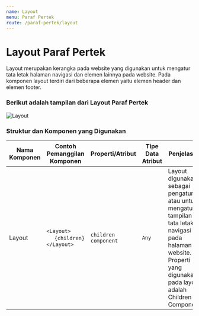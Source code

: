 ```yaml
---
name: Layout
menu: Paraf Pertek
route: /paraf-pertek/layout
---
```


# Layout Paraf Pertek

Layout merupakan kerangka pada website yang digunakan untuk mengatur tata letak 
halaman navigasi dan elemen lainnya pada website. 
Pada komponen layout terdiri dari beberapa elemen yaitu elemen header dan elemen footer.


### Berikut adalah tampilan dari Layout Paraf Pertek

![Layout](../../src/img/paraf-pertek/PP_Layout.jpg)


### Struktur dan Komponen yang Digunakan


| Nama Komponen | Contoh Pemanggilan <br/> Komponen                                             | Properti/Atribut     | Tipe Data <br/> Atribut | Penjelasan                                                                                                                                                                                          |
| ------------- | ----------------------------------------------------------------------------- | -------------------- | ----------------------- | ------------------------------------------------------------------------------------------------------------------------------------------------------------------------------                      |
| Layout        | `<Layout>` <br/> &nbsp;&nbsp;&nbsp;&nbsp;&nbsp;`{children}` <br/> `</Layout>` | `children component` | `Any`                   |Layout digunakan sebagai <br/> pengatur atau untuk mengatur <br/> tampilan tata letak navigasi <br/> pada halaman website. <br/> Properti yang digunakan pada layout <br/> adalah Children Component |


